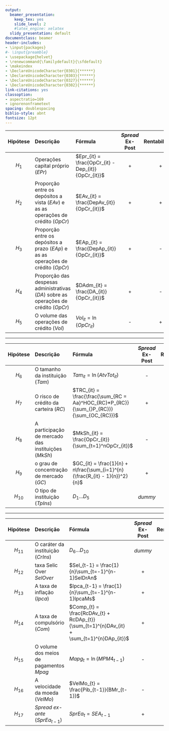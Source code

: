 ```yaml
---
output:
  beamer_presentation:
    keep_tex: yes
    slide_level: 2
    #latex_engine: xelatex
  slidy_presentation: default
documentclass: beamer
header-includes:
- \input{packages}
#- \input{preamble}
- \usepackage{helvet}
- \renewcommand{\familydefault}{\sfdefault}
- \makeindex
- \DeclareUnicodeCharacter{0301}{******}
- \DeclareUnicodeCharacter{0303}{******}
- \DeclareUnicodeCharacter{0327}{******}
- \DeclareUnicodeCharacter{0302}{******}
link-citations: yes
classoption:
- aspectratio=169
- ignorenonframetext
spacing: doublespacing
biblio-style: abnt
fontsize: 12pt
---
```


<div class="verysmall">

| Hipótese | Descrição                  | Fórmula          | *Spread* Ex-Post  | Rentabilidade |
|:-----: | :--------------------------- | :--------------------- | :-------:  | :----------: |
| $H_{1}$  | Operações capital próprio ($EPr$)                                                  | $Epr_{it} = \frac{OpCr_{it} - Dep_{it}}{OpCr_{it}}$                            | +               | +             |
| $H_{2}$  | Proporção entre os depósitos a vista ($EAv$) e as as operações de crédito ($OpCr$)                                                               | $EAv_{it} = \frac{DepAv_{it}}{OpCr_{it}}$                                      | +               | +             |
| $H_{3}$  | Proporção entre os depósitos a prazo ($EAp$) e as as operações de crédito ($OpCr$)                                                               | $EAp_{it} = \frac{DepAp_{it}}{OpCr_{it}}$                                    | +               | -             |
| $H_{4}$  | Proporção das despesas administrativas ($DA$) sobre as operações de crédito ($OpCr$)                                                            | $DAdm_{it} = \frac{DA_{it}}{OpCr_{it}}$                                      | +               | -             |
| $H_{5}$  | O volume das operações de crédito ($Vol$)                         | $Vol_{it} = \ln(OpCr_{it})$                                                  | -               | +             |


---


| Hipótese | Descrição                  | Fórmula          | *Spread* Ex-Post  | Rentabilidade |
|:-----: | :--------------------------- | :--------------------- | :-------:  | :----------: |
| $H_{6}$  | O tamanho da instituição ($Tam$)                                  | $Tam_{it} = \ln(AtvTot_{it})$                                                | -               | +             |
| $H_{7}$  | O risco de crédito da carteira ($RC$)                             | $TRC_{it} = \frac{\frac{\sum_{RC = Aa}^HOC_{RC}*P_{RC}}{\sum_{}P_{RC}}}{\sum_{OC_{RC}}}$                          | +               | +             |
| $H_{8}$  | A participação de mercado das instituições ($MkSh$)               | $MkSh_{it} = \frac{OpCr_{it}}{\sum_{t=1}^nOpCr_{it}}$                        | -               | +             |
| $H_{9}$  | o grau de concentração de mercado ($GC$)                          | $GC_{it} = \frac{1}{n} + n\frac{\sum_{i=1}^{n}(\frac{R_{it} - 1}{n})^2}{n}$  | +               | +             |
| $H_{10}$  | O tipo de instituição ($TpIns$)                                  | $D_{1}...D_{5}$                                                              | *dummy*               | *dummy*             |

---


| Hipótese | Descrição                  | Fórmula          | *Spread* Ex-Post  | Rentabilidade |
|:-----: | :--------------------------- | :--------------------- | :-------:  | :----------: |
| $H_{11}$  | O caráter da instituição ($CrIns$)                               | $D_{6}...D_{10}$                                                             | *dummy*               | *dummy*             |
| $H_{12}$  | taxa Selic Over $SelOver$                                        | $Sel_{t-1} = \frac{1}{n}\sum_{t=-1}^{n-1}SelDrAn$                            | +               | +             |
| $H_{13}$  | A taxa de inflação ($Ipca$)                                      | $Ipca_{t-1} = \frac{1}{n}\sum_{t=-1}^{n-1}IpcaMs$                            | +               | -             |
| $H_{14}$  | A taxa de compulsório ($Com$)                                    | $Comp_{t} = \frac{RcDAv_{t} + RcDAp_{t}}{\sum_{t=1}^{n}DAv_{it} + \sum_{t=1}^{n}DAp_{it}}$                                                       | +               | -             |
| $H_{15}$  | O volume dos meios de pagamentos $Mpag$                          | $Mapg_{t} = \ln(MPM4_{t-1})$                                                 | -               | +             |
| $H_{16}$  | A velocidade da moeda ($VelMo$)                                  | $VelMo_{t} = \frac{Pib_{t-1}}{BMr_{t-1}}$                                    | -               | +             |
| $H_{17}$  | *Spread ex-ante* ($SprEa_{t-1}$)                                 | $SprEa_{t} = SEA_{t-1}$                                                      | +               | +             |


</div>
